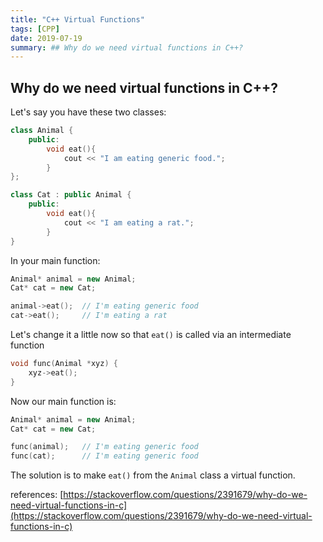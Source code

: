 ```yaml
---
title: "C++ Virtual Functions"
tags: [CPP]
date: 2019-07-19
summary: ## Why do we need virtual functions in C++?
---
```


## Why do we need virtual functions in C++?

Let's say you have these two classes:

```cpp
class Animal {
    public:
        void eat(){ 
            cout << "I am eating generic food.";
        }
};

class Cat : public Animal {
    public:
        void eat(){
            cout << "I am eating a rat.";
        }
}
```

In your main function:

```cpp
Animal* animal = new Animal;
Cat* cat = new Cat;

animal->eat();  // I'm eating generic food
cat->eat();     // I'm eating a rat
```

Let's change it a little now so that `eat()` is called via an intermediate function

```cpp
void func(Animal *xyz) {
    xyz->eat();
}
```

Now our main function is:

```cpp
Animal* animal = new Animal;
Cat* cat = new Cat;

func(animal);   // I'm eating generic food
func(cat);      // I'm eating generic food
```

The solution is to make `eat()` from the `Animal` class a virtual function.

references: [https://stackoverflow.com/questions/2391679/why-do-we-need-virtual-functions-in-c](https://stackoverflow.com/questions/2391679/why-do-we-need-virtual-functions-in-c)
